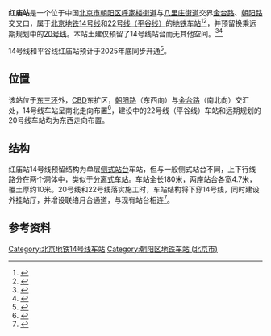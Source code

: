 {{noteTA
|G1=Transport}}
{{BJ Future infrastructure}}{{future public transportation}}
{{Infobox station
|name = 红庙
|eng_name = Hongmiao
|linecolour = {{北京地铁颜色|14}}
|linecolour2 = {{北京地铁颜色|平}}
|image = Missing image text.svg
|caption = 
|other_name = 
|country = {{PRC}}
|borough = [[北京市|北京市]][[朝阳区_(北京市)|朝阳区]][[呼家楼街道|呼家楼街道]]与[[八里庄街道_(北京市朝阳区)|八里庄街道]]交界
|address = [[金台路|金台路]]、[[朝阳路_(北京)|朝阳路]]交叉口
|coordinates = 
|elevation = 
|operator = [[京港地铁|北京京港地铁有限公司]]（14号线）
|lines = {{北京地铁线路名|14|SL}}（暂缓开通）<br>{{北京地铁线路名|20|SL}}（规划中）<br>{{北京地铁线路名|平|SL}}（建设中）
|distance = 
|platform = {{北京地铁线路名|14|S}}：2座[[分离式站台|分离]][[側式站台|側式站台]]<br />{{北京地铁线路名|20|S}}、{{北京地铁线路名|平|S}}：各1座[[島式站台|島式站台]]
|tracks = 各2条
|bus_routes = 
|bus_stands = 
|connections = 
|structure = 地下车站
|hall = 
|depth = 
|levels = 
|interchange = 
|exits = 
|elevator = 
|escalator = 
|architect = 
|architectural_style = 
|colour = 
|type = 
|status = {{北京地铁线路名|14|S}}：暂缓开通<br />{{北京地铁线路名|20|S}}：规划中<br />{{北京地铁线路名|平|S}}：建设中
|code = 
|zone = 
|classification = 
|website = 
|built = 
|opened = 预计2025年（14号线、平谷线）<ref name=open1 />
|closed = 
|pass_year = 
|passengers = 
|pass_system = 
|pass_rank = 
|mpassengers = 
|trains = 
|station_hours = 
|hours = 
|adjacent = {{adjacent stations|system=北京地铁
|line1=14|left1=大望路|right1=金台路|note-left1=0.708km|note-mid1=距离[[张郭庄|张郭庄]]32.039km<br />暂缓开通|note-right1=0.894km
|line2=平|left2=金台夕照|right2=慈云寺桥|note-mid2=建设中}}
|other_services = 
|route_map = {{Routemap|inline=yes|map=
utSTRf\utSTRg~~ ~~{{rmr|Licon=U|{{站|大望路}}}}
uetSTR+BSr\uetSTR+BSl
uetSTR+BSr\uetSTR+BSl
utSTRf\utSTRg~~ ~~{{rmr|Licon=D|{{站|金台路}}}}
}}
}}
'''红庙站'''是一个位于中国[[北京市|北京市]][[朝阳区_(北京市)|朝阳区]][[呼家楼街道|呼家楼街道]]与[[八里庄街道_(北京市朝阳区)|八里庄街道]]交界[[金台路|金台路]]、[[朝阳路_(北京)|朝阳路]]交叉口，属于[[北京地铁|北京地铁]][[北京地铁14号线|14号线]]和[[北京地铁平谷线|22号线（平谷线）]]的[[地铁车站|地铁车站]]<ref name=zdb1>{{cite web|url=http://zdb.beijing.gov.cn/bjzdxmb/gdjt/202111/d5ff2b49104d4aa5b61417e1018500a9.shtml|title=轨道交通平谷线关键节点红庙站实现实质性进场|date=2021-11-04|access-date=2022-02-10|archive-date=2022-02-10|archive-url=https://web.archive.org/web/20220210035421/http://zdb.beijing.gov.cn/bjzdxmb/gdjt/202111/d5ff2b49104d4aa5b61417e1018500a9.shtml|dead-url=no}}</ref><ref>{{cite web|url=https://ggzyfw.beijing.gov.cn/jyxxggjtbyqs/20200624/1173642.html|date=2020-06-24|title=轨道交通22号线（东大桥站（含）~高楼站（含））工程01A合同段(勘察)招标公告|access-date=2020-07-11|archive-date=2020-07-15|archive-url=https://web.archive.org/web/20200715042720/https://ggzyfw.beijing.gov.cn/jyxxggjtbyqs/20200624/1173642.html|dead-url=no}}</ref>，并预留换乘远期规划中的[[北京地铁20号线|20号线]]。本站土建仅预留了14号线站台而无其他空间。<ref>{{cite news|url=http://epaper.ynet.com/html/2015-10/10/content_157785.htm?div=0|title=地铁14号线中段公示13座车站名|author=董鑫|work=北京青年报|date=2015-10-10|accessdate=2016-07-31|deadurl=yes|archiveurl=https://web.archive.org/web/20151013030603/http://epaper.ynet.com/html/2015-10/10/content_157785.htm?div=0|archivedate=2015-10-13}}</ref><ref>{{cite news|url=http://epaper.ynet.com/html/2015-07/09/content_142703.htm?div=-1|title=地铁14号线 确定预留红庙站|date=2015-07-09|accessdate=2016-07-31|author=董鑫|work=北京青年报|deadurl=yes|archiveurl=https://web.archive.org/web/20160820223825/http://epaper.ynet.com/html/2015-07/09/content_142703.htm?div=-1|archivedate=2016-08-20}}</ref>

14号线和平谷线红庙站预计于2025年底同步开通<ref name=open1>{{cite web|url=http://www.beijing.gov.cn/hudong/yonghu/static/zdb/xinxiang/detail.html?searchCode=zdb16431931124111965908|title=地铁红庙站|quote=答复内容：地铁14号线红庙车站过站不停车并预留与平谷线换乘条件，出入口设置与平谷线工程结合，相关工程均纳入平谷线工程代建，14号线、平谷线红庙车站预计于2025年底同步开通|work=北京市重大项目建设指挥办公室|access-date=2022-02-10|archive-date=2022-02-10|archive-url=https://web.archive.org/web/20220210030633/http://www.beijing.gov.cn/hudong/yonghu/static/zdb/xinxiang/detail.html?searchCode=zdb16431931124111965908|dead-url=no}}</ref>。

== 位置 ==
该站位于[[北京三环路|东三环]]外，[[北京CBD|CBD]]东扩区，[[朝阳路_(北京)|朝阳路]]（东西向）与[[金台路|金台路]]（南北向）交汇处，14号线车站呈南北走向布置<ref>{{cite web|url=http://www.bjghw.gov.cn/web/static/articles/catalog_98000/article_402853575045335d01504c2670230041/402853575045335d01504c2670230041.html|title=北京市规划委员会关于北京市轨道交通M14（中段）工程沿线车站站名命名预案的公示书|date=2015-10-09|accessdate=2015-10-26|publisher=北京市规划委员会|archive-url=https://web.archive.org/web/20151013020130/http://www.bjghw.gov.cn/web/static/articles/catalog_98000/article_402853575045335d01504c2670230041/402853575045335d01504c2670230041.html|archive-date=2015-10-13|dead-url=yes}}</ref>，建设中的22号线（平谷线）车站和远期规划的20号线车站均为东西走向布置。

== 结构 ==
红庙站14号线预留结构为单层[[侧式站台|侧式站台]]车站，但与一般侧式站台不同，上下行线路分在两个洞体中，类似于[[分离式站台|分离式车站]]。车站全长180米，两座站台各宽4.7米，覆土厚约10米。20号线和22号线落实施工时，车站结构将下穿14号线，同时建设外挂站厅，并增设联络月台通道，与现有站台相连<ref>{{cite journal|title=地下预留车站结构工程设计要点分析|author=荣冰, 吴兰婷, 曾德光|journal=市政技术|year=2015|volume=33|issue=增2|pages=32-39}}</ref>。

== 参考资料 ==
{{reflist}}

{{北京地铁14号线}}
{{北京地铁平谷线}}

[[Category:北京地铁14号线车站|Category:北京地铁14号线车站]]
[[Category:朝阳区地铁车站_(北京市)|Category:朝阳区地铁车站 (北京市)]]